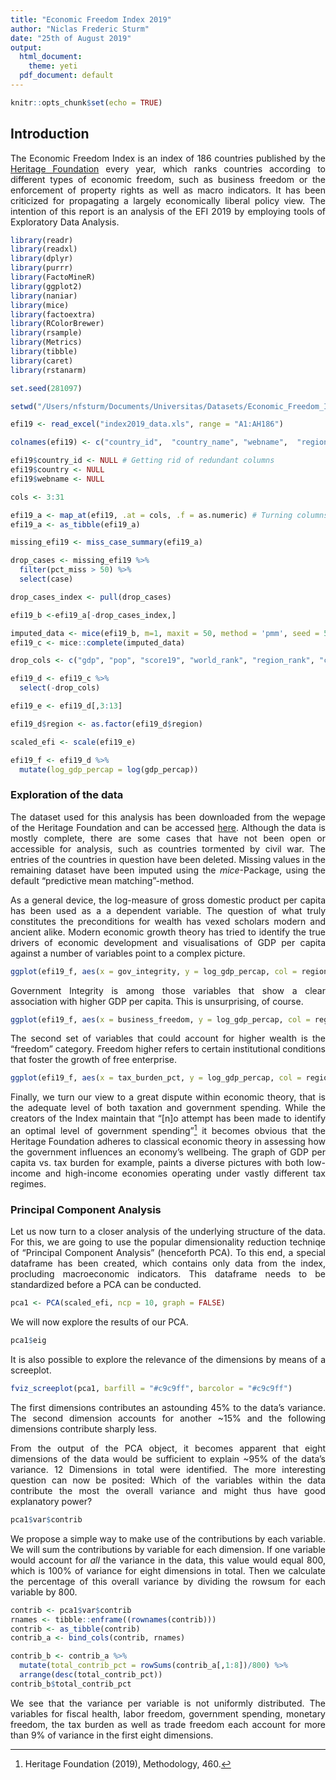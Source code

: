 ```yaml
---
title: "Economic Freedom Index 2019"
author: "Niclas Frederic Sturm"
date: "25th of August 2019"
output:
  html_document:
    theme: yeti
  pdf_document: default
---
```


```r
knitr::opts_chunk$set(echo = TRUE)
```

## Introduction

The Economic Freedom Index is an index of 186 countries published by the [Heritage Foundation](https://www.heritage.org/index/) every year, which ranks countries according to different types of economic freedom, such as business freedom or the enforcement of property rights as well as macro indicators. It has been criticized for propagating a largely economically liberal policy view. The intention of this report is an analysis of the EFI 2019 by employing tools of Exploratory Data Analysis.

```r
library(readr)
library(readxl)
library(dplyr)
library(purrr)
library(FactoMineR)
library(ggplot2)
library(naniar)
library(mice)
library(factoextra)
library(RColorBrewer)
library(rsample)
library(Metrics)
library(tibble)
library(caret)
library(rstanarm)

set.seed(281097)

setwd("/Users/nfsturm/Documents/Universitas/Datasets/Economic_Freedom_Index")

efi19 <- read_excel("index2019_data.xls", range = "A1:AH186")

colnames(efi19) <- c("country_id",	"country_name", "webname",	"region", "world_rank", "region_rank", "score19",	"property_rights", "judical_effectiveness",	"gov_integrity", "tax_burden",	"gov_spending",	"fiscal_health",	"business_freedom",	"labor_freedom",	"monetary_freedom",	"trade_freedom",	"invest_freedom", "financial_freedom",	"tariff_rate",	"income_tax_rate", "corp_tax_rate",	"tax_burden_pct", "gov_expend_pct", "country", "pop",	"gdp",	"gdp_growth",	"avg_gdp_growth_5",	"gdp_percap",	"unempl",	"inflation",	"fdi_mill", "public_debt_pct")

efi19$country_id <- NULL # Getting rid of redundant columns 
efi19$country <- NULL
efi19$webname <- NULL

cols <- 3:31

efi19_a <- map_at(efi19, .at = cols, .f = as.numeric) # Turning columns into numbers
efi19_a <- as_tibble(efi19_a)

missing_efi19 <- miss_case_summary(efi19_a)

drop_cases <- missing_efi19 %>%
  filter(pct_miss > 50) %>%
  select(case)

drop_cases_index <- pull(drop_cases)

efi19_b <-efi19_a[-drop_cases_index,]

imputed_data <- mice(efi19_b, m=1, maxit = 50, method = 'pmm', seed = 500)
efi19_c <- mice::complete(imputed_data)

drop_cols <- c("gdp", "pop", "score19", "world_rank", "region_rank", "country_name")

efi19_d <- efi19_c %>%
  select(-drop_cols)

efi19_e <- efi19_d[,3:13]

efi19_d$region <- as.factor(efi19_d$region)

scaled_efi <- scale(efi19_e)

efi19_f <- efi19_d %>%
  mutate(log_gdp_percap = log(gdp_percap))
```

<style>
body {
text-align: justify}
</style>

### Exploration of the data 

The dataset used for this analysis has been downloaded from the wepage of the Heritage Foundation and can be accessed [here](https://www.heritage.org/index/excel/2019/index2019_data.xls). Although the data is mostly complete, there are some cases that have not been open or accessible for analysis, such as countries tormented by civil war. The entries of the countries in question have been deleted. Missing values in the remaining dataset have been imputed using the *mice*-Package, using the default "predictive mean matching"-method.

As a general device, the log-measure of gross domestic product per capita has been used as a a dependent variable. The question of what truly constitutes the preconditions for wealth has vexed scholars modern and ancient alike. Modern economic growth theory has tried to identify the true drivers of economic development and visualisations of GDP per capita against a number of variables point to a complex picture. 

```r
ggplot(efi19_f, aes(x = gov_integrity, y = log_gdp_percap, col = region)) + geom_point() + theme_classic() + labs(x= "Government Integrity", y = "GDP per capita (Log)", col = "Region") + scale_color_brewer(palette = "Pastel1")
```

Government Integrity is among those variables that show a clear association with higher GDP per capita. This is unsurprising, of course.

```r
ggplot(efi19_f, aes(x = business_freedom, y = log_gdp_percap, col = region)) + geom_point() + theme_classic() + labs(x= "Business Freedom", y = "GDP per capita (Log)", col = "Region") + scale_color_brewer(palette = "Pastel2") 
```

The second set of variables that could account for higher wealth is the "freedom" category. Freedom higher refers to certain institutional conditions that foster the growth of free enterprise.

```r
ggplot(efi19_f, aes(x = tax_burden_pct, y = log_gdp_percap, col = region)) + geom_point() + theme_classic() + labs(x= "Tax Burden Pct", y = "GDP per capita (Log)", col = "Region") + scale_color_brewer(palette = "Pastel2") 
```

Finally, we turn our view to a great dispute within economic theory, that is the adequate level of both taxation and government spending. While the creators of the Index maintain that "[n]o attempt has been made to identify an optimal level of government spending"[^1] it becomes obvious that the Heritage Foundation adheres to classical economic theory in assessing how the government influences an economy's wellbeing. The graph of GDP per capita vs. tax burden for example, paints a diverse pictures with both low-income and high-income economies operating under vastly different tax regimes.

### Principal Component Analysis

Let us now turn to a closer analysis of the underlying structure of the data. For this, we are going to use the popular dimensionality reduction techniqe of "Principal Component Analysis" (henceforth PCA). To this end, a special dataframe has been created, which contains only data from the index, procluding macroeconomic indicators. This dataframe needs to be standardized before a PCA can be conducted.

```r
pca1 <- PCA(scaled_efi, ncp = 10, graph = FALSE)
```

We will now explore the results of our PCA.

```r
pca1$eig
```

It is also possible to explore the relevance of the dimensions by means of a screeplot.

```r
fviz_screeplot(pca1, barfill = "#c9c9ff", barcolor = "#c9c9ff")
```

The first dimensions contributes an astounding 45% to the data's variance. The second dimension accounts for another ~15% and the following dimensions contribute sharply less. 

From the output of the PCA object, it becomes apparent that eight dimensions of the data would be sufficient to explain ~95% of the data's variance. 12 Dimensions in total were identified. The more interesting question can now be posited: Which of the variables within the data contribute the most the overall variance and might thus have good explanatory power? 

```r
pca1$var$contrib
```

We propose a simple way to make use of the contributions by each variable. We will sum the contributions by variable for each dimension. If one variable would account for *all* the variance in the data, this value would equal 800, which is 100% of variance for eight dimensions in total. Then we calculate the percentage of this overall variance by dividing the rowsum for each variable by 800. 

```r
contrib <- pca1$var$contrib
rnames <- tibble::enframe((rownames(contrib)))
contrib <- as_tibble(contrib)
contrib_a <- bind_cols(contrib, rnames)

contrib_b <- contrib_a %>%
  mutate(total_contrib_pct = rowSums(contrib_a[,1:8])/800) %>%
  arrange(desc(total_contrib_pct))
contrib_b$total_contrib_pct
``` 

We see that the variance per variable is not uniformly distributed. The variables for fiscal health, labor freedom, government spending, monetary freedom, the tax burden as well as trade freedom each account for more than 9% of variance in the first eight dimensions. 

[^1]: Heritage Foundation (2019), Methodology, 460.
